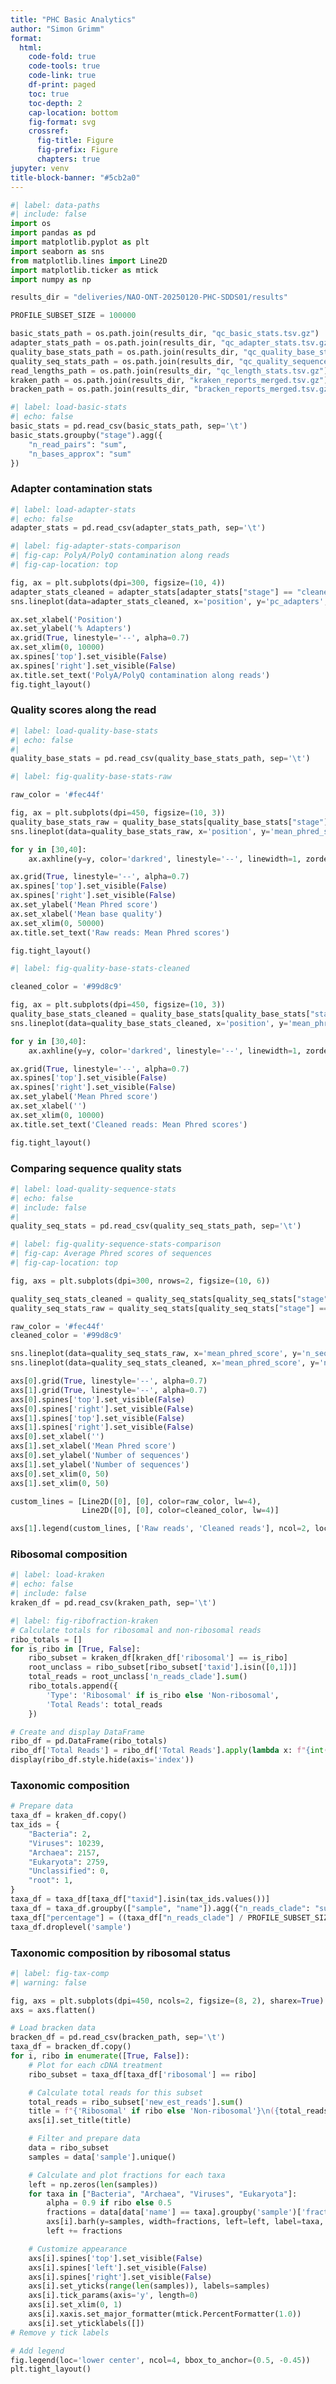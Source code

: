 ```yaml
---
title: "PHC Basic Analytics"
author: "Simon Grimm"
format:
  html:
    code-fold: true
    code-tools: true
    code-link: true
    df-print: paged
    toc: true
    toc-depth: 2
    cap-location: bottom
    fig-format: svg
    crossref:
      fig-title: Figure
      fig-prefix: Figure
      chapters: true
jupyter: venv
title-block-banner: "#5cb2a0"
---
```



```python
#| label: data-paths
#| include: false
import os
import pandas as pd
import matplotlib.pyplot as plt
import seaborn as sns
from matplotlib.lines import Line2D
import matplotlib.ticker as mtick
import numpy as np

results_dir = "deliveries/NAO-ONT-20250120-PHC-SDDS01/results"

PROFILE_SUBSET_SIZE = 100000

basic_stats_path = os.path.join(results_dir, "qc_basic_stats.tsv.gz")
adapter_stats_path = os.path.join(results_dir, "qc_adapter_stats.tsv.gz")
quality_base_stats_path = os.path.join(results_dir, "qc_quality_base_stats.tsv.gz")
quality_seq_stats_path = os.path.join(results_dir, "qc_quality_sequence_stats.tsv.gz")
read_lengths_path = os.path.join(results_dir, "qc_length_stats.tsv.gz")
kraken_path = os.path.join(results_dir, "kraken_reports_merged.tsv.gz")
bracken_path = os.path.join(results_dir, "bracken_reports_merged.tsv.gz")

```

```python
#| label: load-basic-stats
#| echo: false
basic_stats = pd.read_csv(basic_stats_path, sep='\t')
basic_stats.groupby("stage").agg({
    "n_read_pairs": "sum",
    "n_bases_approx": "sum"
})

```


### Adapter contamination stats

```python
#| label: load-adapter-stats
#| echo: false
adapter_stats = pd.read_csv(adapter_stats_path, sep='\t')
```


```python
#| label: fig-adapter-stats-comparison
#| fig-cap: PolyA/PolyQ contamination along reads
#| fig-cap-location: top

fig, ax = plt.subplots(dpi=300, figsize=(10, 4))
adapter_stats_cleaned = adapter_stats[adapter_stats["stage"] == "cleaned"]
sns.lineplot(data=adapter_stats_cleaned, x='position', y='pc_adapters', ax=ax,units="sample", hue="adapter", estimator=None, legend=True)

ax.set_xlabel('Position')
ax.set_ylabel('% Adapters')
ax.grid(True, linestyle='--', alpha=0.7)
ax.set_xlim(0, 10000)
ax.spines['top'].set_visible(False)
ax.spines['right'].set_visible(False)
ax.title.set_text('PolyA/PolyQ contamination along reads')
fig.tight_layout()
```

### Quality scores along the read

```python
#| label: load-quality-base-stats
#| echo: false
#|
quality_base_stats = pd.read_csv(quality_base_stats_path, sep='\t')
```


```python
#| label: fig-quality-base-stats-raw

raw_color = '#fec44f'

fig, ax = plt.subplots(dpi=450, figsize=(10, 3))
quality_base_stats_raw = quality_base_stats[quality_base_stats["stage"] == "raw_concat"]
sns.lineplot(data=quality_base_stats_raw, x='position', y='mean_phred_score', units="sample", ax=ax,estimator=None, legend=True, alpha=0.5, color=raw_color)

for y in [30,40]:
    ax.axhline(y=y, color='darkred', linestyle='--', linewidth=1, zorder=2)

ax.grid(True, linestyle='--', alpha=0.7)
ax.spines['top'].set_visible(False)
ax.spines['right'].set_visible(False)
ax.set_ylabel('Mean Phred score')
ax.set_xlabel('Mean base quality')
ax.set_xlim(0, 50000)
ax.title.set_text('Raw reads: Mean Phred scores')

fig.tight_layout()
```

```python
#| label: fig-quality-base-stats-cleaned

cleaned_color = '#99d8c9'

fig, ax = plt.subplots(dpi=450, figsize=(10, 3))
quality_base_stats_cleaned = quality_base_stats[quality_base_stats["stage"] == "cleaned"]
sns.lineplot(data=quality_base_stats_cleaned, x='position', y='mean_phred_score', units="sample", ax=ax,estimator=None, legend=True, alpha=0.5, color=cleaned_color)

for y in [30,40]:
    ax.axhline(y=y, color='darkred', linestyle='--', linewidth=1, zorder=2)

ax.grid(True, linestyle='--', alpha=0.7)
ax.spines['top'].set_visible(False)
ax.spines['right'].set_visible(False)
ax.set_ylabel('Mean Phred score')
ax.set_xlabel('')
ax.set_xlim(0, 10000)
ax.title.set_text('Cleaned reads: Mean Phred scores')

fig.tight_layout()
```


### Comparing sequence quality stats

```python
#| label: load-quality-sequence-stats
#| echo: false
#| include: false
#|
quality_seq_stats = pd.read_csv(quality_seq_stats_path, sep='\t')
```

```python
#| label: fig-quality-sequence-stats-comparison
#| fig-cap: Average Phred scores of sequences
#| fig-cap-location: top

fig, axs = plt.subplots(dpi=300, nrows=2, figsize=(10, 6))

quality_seq_stats_cleaned = quality_seq_stats[quality_seq_stats["stage"] == "cleaned"]
quality_seq_stats_raw = quality_seq_stats[quality_seq_stats["stage"] == "raw_concat"]

raw_color = '#fec44f'
cleaned_color = '#99d8c9'

sns.lineplot(data=quality_seq_stats_raw, x='mean_phred_score', y='n_sequences', units="sample", ax=axs[0], estimator=None, legend=True, alpha=0.5, color=raw_color)
sns.lineplot(data=quality_seq_stats_cleaned, x='mean_phred_score', y='n_sequences', units="sample", ax=axs[1], estimator=None, legend=True, alpha=0.5, color=cleaned_color)

axs[0].grid(True, linestyle='--', alpha=0.7)
axs[1].grid(True, linestyle='--', alpha=0.7)
axs[0].spines['top'].set_visible(False)
axs[0].spines['right'].set_visible(False)
axs[1].spines['top'].set_visible(False)
axs[1].spines['right'].set_visible(False)
axs[0].set_xlabel('')
axs[1].set_xlabel('Mean Phred score')
axs[0].set_ylabel('Number of sequences')
axs[1].set_ylabel('Number of sequences')
axs[0].set_xlim(0, 50)
axs[1].set_xlim(0, 50)

custom_lines = [Line2D([0], [0], color=raw_color, lw=4),
                Line2D([0], [0], color=cleaned_color, lw=4)]

axs[1].legend(custom_lines, ['Raw reads', 'Cleaned reads'], ncol=2, loc='lower center', bbox_to_anchor=(0.5, -0.38))

```

### Ribosomal composition

```python
#| label: load-kraken
#| echo: false
#| include: false
kraken_df = pd.read_csv(kraken_path, sep='\t')
```

```python
#| label: fig-ribofraction-kraken
# Calculate totals for ribosomal and non-ribosomal reads
ribo_totals = []
for is_ribo in [True, False]:
    ribo_subset = kraken_df[kraken_df['ribosomal'] == is_ribo]
    root_unclass = ribo_subset[ribo_subset['taxid'].isin([0,1])]
    total_reads = root_unclass['n_reads_clade'].sum()
    ribo_totals.append({
        'Type': 'Ribosomal' if is_ribo else 'Non-ribosomal',
        'Total Reads': total_reads
    })

# Create and display DataFrame
ribo_df = pd.DataFrame(ribo_totals)
ribo_df['Total Reads'] = ribo_df['Total Reads'].apply(lambda x: f"{int(x):,}")
display(ribo_df.style.hide(axis='index'))
```


### Taxonomic composition
```python

# Prepare data
taxa_df = kraken_df.copy()
tax_ids = {
    "Bacteria": 2,
    "Viruses": 10239,
    "Archaea": 2157,
    "Eukaryota": 2759,
    "Unclassified": 0,
    "root": 1,
}
taxa_df = taxa_df[taxa_df["taxid"].isin(tax_ids.values())]
taxa_df = taxa_df.groupby(["sample", "name"]).agg({"n_reads_clade": "sum"})
taxa_df["percentage"] = ((taxa_df["n_reads_clade"] / PROFILE_SUBSET_SIZE) * 100).apply(lambda x: f"{x:.1f}%")
taxa_df.droplevel('sample')
```

### Taxonomic composition by ribosomal status

```python
#| label: fig-tax-comp
#| warning: false

fig, axs = plt.subplots(dpi=450, ncols=2, figsize=(8, 2), sharex=True)
axs = axs.flatten()

# Load bracken data
bracken_df = pd.read_csv(bracken_path, sep='\t')
taxa_df = bracken_df.copy()
for i, ribo in enumerate([True, False]):
    # Plot for each cDNA treatment
    ribo_subset = taxa_df[taxa_df['ribosomal'] == ribo]

    # Calculate total reads for this subset
    total_reads = ribo_subset['new_est_reads'].sum()
    title = f"{'Ribosomal' if ribo else 'Non-ribosomal'}\n({total_reads:,} reads)"
    axs[i].set_title(title)

    # Filter and prepare data
    data = ribo_subset
    samples = data['sample'].unique()

    # Calculate and plot fractions for each taxa
    left = np.zeros(len(samples))
    for taxa in ["Bacteria", "Archaea", "Viruses", "Eukaryota"]:
        alpha = 0.9 if ribo else 0.5
        fractions = data[data['name'] == taxa].groupby('sample')['fraction_total_reads'].sum().reindex(samples).fillna(0)
        axs[i].barh(y=samples, width=fractions, left=left, label=taxa, alpha=alpha)
        left += fractions

    # Customize appearance
    axs[i].spines['top'].set_visible(False)
    axs[i].spines['left'].set_visible(False)
    axs[i].spines['right'].set_visible(False)
    axs[i].set_yticks(range(len(samples)), labels=samples)
    axs[i].tick_params(axis='y', length=0)
    axs[i].set_xlim(0, 1)
    axs[i].xaxis.set_major_formatter(mtick.PercentFormatter(1.0))
    axs[i].set_yticklabels([])
# Remove y tick labels

# Add legend
fig.legend(loc='lower center', ncol=4, bbox_to_anchor=(0.5, -0.45))
plt.tight_layout()
```


